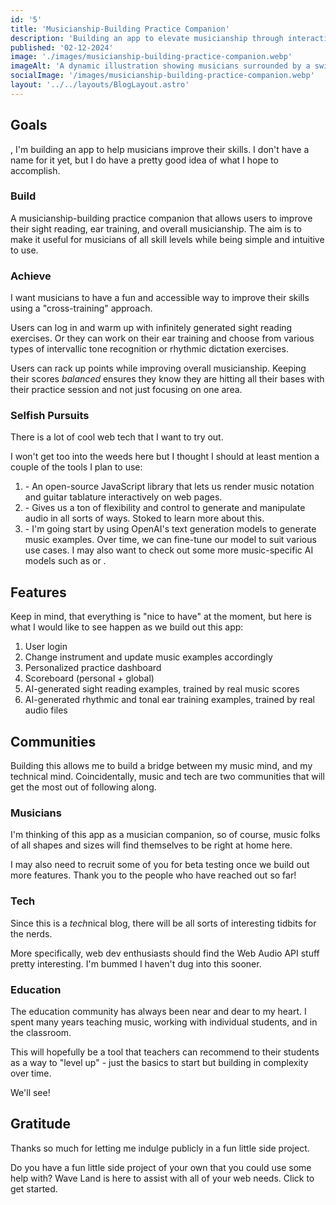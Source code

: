 ```yaml
---
id: '5'
title: 'Musicianship-Building Practice Companion'
description: 'Building an app to elevate musicianship through interactive sight-reading, ear training, and modern web tech.'
published: '02-12-2024'
image: './images/musicianship-building-practice-companion.webp'
imageAlt: 'A dynamic illustration showing musicians surrounded by a swirl of musical instruments, animated sheet music, and a digital audio interface, symbolizing the blend of traditional music with modern technology.'
socialImage: '/images/musicianship-building-practice-companion.webp'
layout: '../../layouts/BlogLayout.astro'
---
```



<PostHeader image={headerImage} frontmatter={frontmatter} />

## Goals

<Link href="/blog/using-technology-to-help-musicians" text="As I wrote about last week" data-astro-prefetch />, I'm
building an app to help musicians improve their skills. I don't have a name for it yet, but I do
have a pretty good idea of what I hope to accomplish.

### Build

A musicianship-building practice companion that allows users to improve their sight reading, ear training, and overall musicianship. The aim is to make it useful for musicians of all skill levels while being simple and intuitive to use.

### Achieve

I want musicians to have a fun and accessible way to improve their skills using a "cross-training" approach.

Users can log in and warm up with infinitely generated sight reading exercises. Or they can work on their ear training and choose from various types of intervallic tone recognition or rhythmic dictation exercises.

Users can rack up points while improving overall musicianship. Keeping their scores _balanced_ ensures they know they are hitting all their bases with their practice session and not just focusing on one area.

### Selfish Pursuits

There is a lot of cool web tech that I want to try out.

I won't get too into the weeds here but I thought I should at least mention a couple of the tools I plan to use:

1. <Link href="https://www.vexflow.com/" text="VexFlow" newWindow={true} /> - An open-source JavaScript
   library that lets us render music notation and guitar tablature interactively on web pages.
2. <Link
     href="https://developer.mozilla.org/en-US/docs/Web/API/Web_Audio_API"
     text="Web Audio API"
     newWindow={true}
   /> - Gives us a ton of flexibility and control to generate and manipulate audio in all sorts of ways.
   Stoked to learn more about this.
3. <Link href="https://open.ai/" text="OpenAI API" newWindow={true} /> - I'm going start by using OpenAI's
   text generation models to generate music examples. Over time, we can fine-tune our model to suit various
   use cases. I may also want to check out some more music-specific AI models such as <Link
     href="https://magenta.tensorflow.org/"
     text="Magenta"
     newWindow={true}
   />
   or <Link href="https://www.aiva.ai/" text="AIVA" newWindow={true} />.

## Features

Keep in mind, that everything is "nice to have" at the moment, but here is what I would like to see happen as we build out this app:

1. User login
2. Change instrument and update music examples accordingly
3. Personalized practice dashboard
4. Scoreboard (personal + global)
5. AI-generated sight reading examples, trained by real music scores
6. AI-generated rhythmic and tonal ear training examples, trained by real audio files

## Communities

Building this allows me to build a bridge between my music mind, and my technical mind. Coincidentally, music and tech are two communities that will get the most out of following along.

### Musicians

I'm thinking of this app as a musician companion, so of course, music folks of all shapes and sizes will find themselves to be right at home here.

I may also need to recruit some of you for beta testing once we build out more features. Thank you to the people who have reached out so far!

### Tech

Since this is a *tech*nical blog, there will be all sorts of interesting tidbits for the nerds.

More specifically, web dev enthusiasts should find the Web Audio API stuff pretty interesting. I'm bummed I haven't dug into this sooner.

### Education

The education community has always been near and dear to my heart. I spent many years teaching music, working with individual students, and in the classroom.

This will hopefully be a tool that teachers can recommend to their students as a way to "level up" - just the basics to start but building in complexity over time.

We'll see!

## Gratitude

Thanks so much for letting me indulge publicly in a fun little side project.

Do you have a fun little side project of your own that you could use some help with? Wave Land is here to assist with all of your web needs. Click <Link href="/#contact" text="here" data-astro-prefetch /> to get started.
